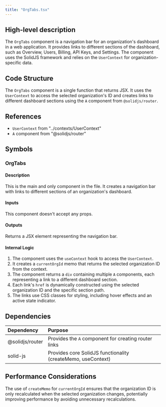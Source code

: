 ```yaml
---
title: "OrgTabs.tsx"
---
```


## High-level description
The `OrgTabs` component is a navigation bar for an organization's dashboard in a web application. It provides links to different sections of the dashboard, such as Overview, Users, Billing, API Keys, and Settings. The component uses the SolidJS framework and relies on the `UserContext` for organization-specific data.

## Code Structure
The `OrgTabs` component is a single function that returns JSX. It uses the `UserContext` to access the selected organization's ID and creates links to different dashboard sections using the `A` component from `@solidjs/router`.

## References
- `UserContext` from "../contexts/UserContext"
- `A` component from "@solidjs/router"

## Symbols

### OrgTabs
#### Description
This is the main and only component in the file. It creates a navigation bar with links to different sections of an organization's dashboard.

#### Inputs
This component doesn't accept any props.

#### Outputs
Returns a JSX element representing the navigation bar.

#### Internal Logic
1. The component uses the `useContext` hook to access the `UserContext`.
2. It creates a `currentOrgId` memo that returns the selected organization ID from the context.
3. The component returns a `div` containing multiple `A` components, each representing a link to a different dashboard section.
4. Each link's `href` is dynamically constructed using the selected organization ID and the specific section path.
5. The links use CSS classes for styling, including hover effects and an active state indicator.

## Dependencies
| Dependency | Purpose |
|:-----------|:--------|
| @solidjs/router | Provides the `A` component for creating router links |
| solid-js | Provides core SolidJS functionality (createMemo, useContext) |

## Performance Considerations
The use of `createMemo` for `currentOrgId` ensures that the organization ID is only recalculated when the selected organization changes, potentially improving performance by avoiding unnecessary recalculations.